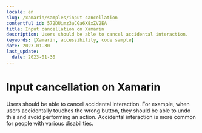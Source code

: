 ```yaml
---
locale: en
slug: /xamarin/samples/input-cancellation
contentful_id: 572DUimz3aCGa6X8xZV2EA
title: Input cancellation on Xamarin
description: Users should be able to cancel accidental interaction.
keywords: [Xamarin, accessibility, code sample]
date: 2023-01-30
last_update:
  date: 2023-01-30
---
```


# Input cancellation on Xamarin

Users should be able to cancel accidental interaction. For example, when users accidentally touches the wrong button, they should be able to undo this and avoid performing an action. Accidental interaction is more common for people with various disabilities.

<CodeSample id="input-cancellation" platform="xamarin" locale="en"/>
